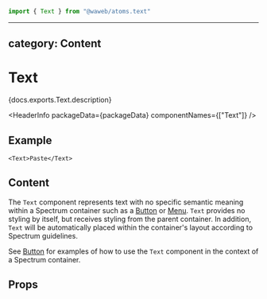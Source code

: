 <!-- Copyright 2020 Adobe. All rights reserved.
This file is licensed to you under the Apache License, Version 2.0 (the "License");
you may not use this file except in compliance with the License. You may obtain a copy
of the License at http://www.apache.org/licenses/LICENSE-2.0
Unless required by applicable law or agreed to in writing, software distributed under
the License is distributed on an "AS IS" BASIS, WITHOUT WARRANTIES OR REPRESENTATIONS
OF ANY KIND, either express or implied. See the License for the specific language
governing permissions and limitations under the License. -->



```jsx import
import { Text } from "@waweb/atoms.text"
```

---

## category: Content

# Text

<p>{docs.exports.Text.description}</p>

<HeaderInfo packageData={packageData} componentNames={["Text"]} />

## Example

```tsx example
<Text>Paste</Text>
```

## Content

The `Text` component represents text with no specific semantic meaning
within a Spectrum container such as a [Button](Button.html) or [Menu](Menu.html).
`Text` provides no styling by itself, but receives styling
from the parent container. In addition, `Text` will be automatically
placed within the container's layout according to Spectrum guidelines.

See [Button](Button.html#content) for examples of how to use the
`Text` component in the context of a Spectrum container.

## Props

<PropTable component={docs.exports.Text} links={docs.links} />
